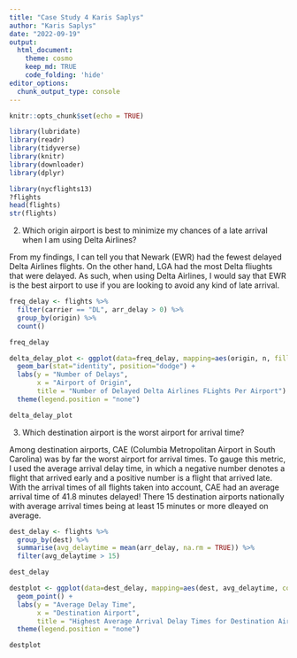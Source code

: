 ```yaml
---
title: "Case Study 4 Karis Saplys"
author: "Karis Saplys"
date: "2022-09-19"
output: 
  html_document:
    theme: cosmo
    keep_md: TRUE
    code_folding: 'hide'
editor_options: 
  chunk_output_type: console
---
```


```r
knitr::opts_chunk$set(echo = TRUE)
```

```r
library(lubridate)
library(readr)
library(tidyverse)
library(knitr)
library(downloader)
library(dplyr)
```

```r
library(nycflights13)
?flights
head(flights)
str(flights)
```

2. Which origin airport is best to minimize my chances of a late arrival when I am using Delta Airlines?

From my findings, I can tell you that Newark (EWR) had the fewest delayed Delta Airlines flights. On the other hand, LGA had the most Delta fliughts that were delayed. As such, when using Delta Airlines, I would say that EWR is the best airport to use if you are looking to avoid any kind of late arrival.

```r
freq_delay <- flights %>%
  filter(carrier == "DL", arr_delay > 0) %>%
  group_by(origin) %>%
  count()

freq_delay

delta_delay_plot <- ggplot(data=freq_delay, mapping=aes(origin, n, fill=origin)) +
  geom_bar(stat="identity", position="dodge") +
  labs(y = "Number of Delays",
       x = "Airport of Origin",
       title = "Number of Delayed Delta Airlines FLights Per Airport") +
  theme(legend.position = "none")

delta_delay_plot
```

3. Which destination airport is the worst airport for arrival time?

Among destination airports, CAE (Columbia Metropolitan Airport in South Carolina) was by far the worst airport for arrival times. To gauge this metric, I used the average arrival delay time, in which a negative number denotes a flight that arrived early and a positive number is a flight that arrived late. With the arrival times of all flights taken into account, CAE had an average arrival time of 41.8 minutes delayed! There 15 destination airports nationally with average arrival times being at least 15 minutes or more dleayed on average. 

```r
dest_delay <- flights %>%
  group_by(dest) %>%
  summarise(avg_delaytime = mean(arr_delay, na.rm = TRUE)) %>%
  filter(avg_delaytime > 15)

dest_delay

destplot <- ggplot(data=dest_delay, mapping=aes(dest, avg_delaytime, color=dest)) +
  geom_point() +
  labs(y = "Average Delay Time",
       x = "Destination Airport",
       title = "Highest Average Arrival Delay Times for Destination Airports (>15mins)") +
  theme(legend.position = "none")

destplot
```
